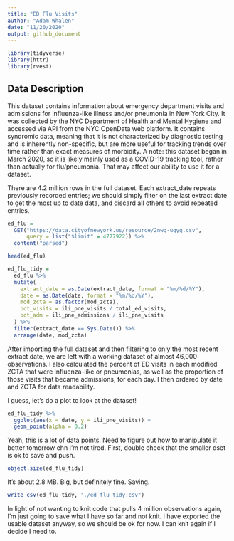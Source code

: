 ```yaml
---
title: "ED Flu Visits"
author: "Adam Whalen"
date: "11/20/2020"
output: github_document
---
```


```r
library(tidyverse)
library(httr)
library(rvest)
```

## Data Description

This dataset contains information about emergency department visits and admissions for influenza-like illness and/or pneumonia in New York City. It was collected by the NYC Department of Health and Mental Hygiene and accessed via API from the NYC OpenData web platform. It contains syndromic data, meaning that it is not characterized by diagnostic testing and is inherently non-specific, but are more useful for tracking trends over time rather than exact measures of morbidity. A note: this dataset began in March 2020, so it is likely mainly used as a COVID-19 tracking tool, rather than actually for flu/pneumonia. That may affect our ability to use it for a dataset. 

There are 4.2 million rows in the full dataset. Each extract_date repeats previously recorded entries; we should simply filter on the last extract date to get the most up to date data, and discard all others to avoid repeated entries.

```r
ed_flu = 
  GET("https://data.cityofnewyork.us/resource/2nwg-uqyg.csv",
      query = list("$limit" = 4777922)) %>% 
  content("parsed") 

head(ed_flu)
```

```r
ed_flu_tidy = 
  ed_flu %>% 
  mutate(
    extract_date = as.Date(extract_date, format = "%m/%d/%Y"),
    date = as.Date(date, format = "%m/%d/%Y"),
    mod_zcta = as.factor(mod_zcta), 
    pct_visits = ili_pne_visits / total_ed_visits,
    pct_adm = ili_pne_admissions / ili_pne_visits
  ) %>% 
  filter(extract_date == Sys.Date()) %>% 
  arrange(date, mod_zcta)
```

After importing the full dataset and then filtering to only the most recent extract date, we are left with a working dataset of almost 46,000 observations. I also calculated the percent of ED visits in each modified ZCTA that were influenza-like or pneumonias, as well as the proportion of those visits that became admissions, for each day. I then ordered by date and ZCTA for data readability.

I guess, let's do a plot to look at the dataset!

```r
ed_flu_tidy %>% 
  ggplot(aes(x = date, y = ili_pne_visits)) +
  geom_point(alpha = 0.2)
```

Yeah, this is a lot of data points. Need to figure out how to manipulate it better tomorrow ehn I'm not tired. First, double check that the smaller dset is ok to save and push.

```r
object.size(ed_flu_tidy)
```

It's about 2.8 MB. Big, but definitely fine. Saving.

```r
write_csv(ed_flu_tidy, "./ed_flu_tidy.csv")
```

In light of not wanting to knit code that pulls 4 million observations again, I'm just going to save what I have so far and not knit. I have exported the usable dataset anyway, so we should be ok for now. I can knit again if I decide I need to.
